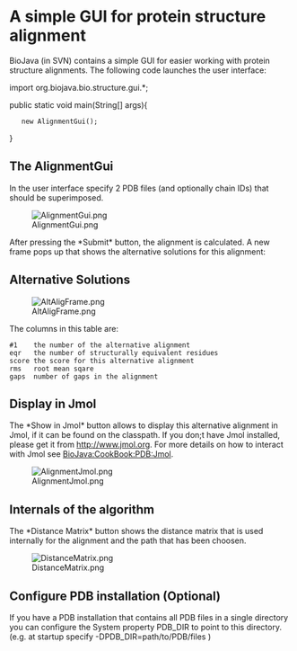 =A simple GUI for protein structure alignment=

BioJava (in SVN) contains a simple GUI for easier working with protein structure alignments.
The following code launches the user interface:

<java>
import org.biojava.bio.structure.gui.*;

public static void main(String[] args){
	new AlignmentGui();	
}
</java>

==The AlignmentGui==
In the user interface specify 2 PDB files (and optionally chain IDs) that should be superimposed.

[[Image:AlignmentGui.png]]

After pressing the *Submit* button, the alignment is calculated. A new frame pops up that shows the alternative solutions for this alignment:

== Alternative Solutions ==
[[Image:AltAligFrame.png]]

The columns in this table are:
<pre>
#1    the number of the alternative alignment
eqr   the number of structurally equivalent residues
score the score for this alternative alignment
rms   root mean sqare
gaps  number of gaps in the alignment
</pre>

== Display in Jmol ==

The *Show in Jmol* button allows to display this alternative alignment in Jmol, if it can be found on the classpath. If you don;t have Jmol installed, please get it from [http://www.jmol.org http://www.jmol.org]. For more details on how to interact with Jmol see [[BioJava:CookBook:PDB:Jmol]].

[[Image:AlignmentJmol.png]]

== Internals of the algorithm ==
The *Distance Matrix* button shows the distance matrix that is used internally for the alignment and the path that has been choosen.

[[Image:DistanceMatrix.png]]


==Configure PDB installation (Optional)==
If you have a PDB installation that contains all PDB files in a single directory you can configure the System property PDB_DIR to point to this directory. (e.g. at startup specify -DPDB_DIR=path/to/PDB/files )